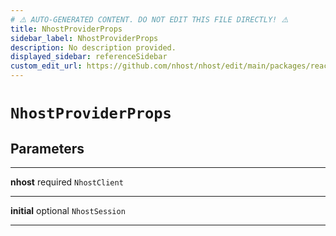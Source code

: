 ```yaml
---
# ⚠️ AUTO-GENERATED CONTENT. DO NOT EDIT THIS FILE DIRECTLY! ⚠️
title: NhostProviderProps
sidebar_label: NhostProviderProps
description: No description provided.
displayed_sidebar: referenceSidebar
custom_edit_url: https://github.com/nhost/nhost/edit/main/packages/react/src/provider.tsx#L6
---
```


# `NhostProviderProps`

## Parameters

---

**<span className="parameter-name">nhost</span>** <span className="optional-status">required</span> <code>NhostClient</code>

---

**<span className="parameter-name">initial</span>** <span className="optional-status">optional</span> <code>NhostSession</code>

---
